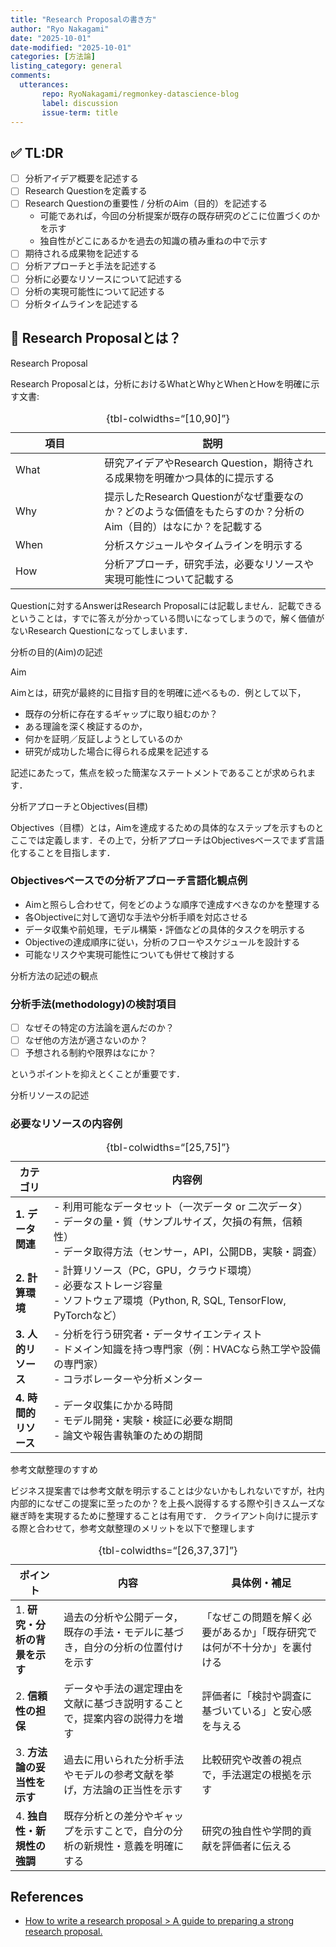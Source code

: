 ```yaml
---
title: "Research Proposalの書き方"
author: "Ryo Nakagami"
date: "2025-10-01"
date-modified: "2025-10-01"
categories: [方法論]
listing_category: general
comments:
  utterances:
       repo: RyoNakagami/regmonkey-datascience-blog
       label: discussion
       issue-term: title
---
```


## ✅ TL:DR

- [ ] 分析アイデア概要を記述する
- [ ] Research Questionを定義する
- [ ] Research Questionの重要性 / 分析のAim（目的）を記述する
  - 可能であれば，今回の分析提案が既存の既存研究のどこに位置づくのかを示す
  - 独自性がどこにあるかを過去の知識の積み重ねの中で示す
- [ ] 期待される成果物を記述する
- [ ] 分析アプローチと手法を記述する
- [ ] 分析に必要なリソースについて記述する
- [ ] 分析の実現可能性について記述する
- [ ] 分析タイムラインを記述する

## 📘 Research Proposalとは？

::: {#def- .custom_problem .blog-custom-border}
[Research Proposal]{.def-title}

Research Proposalとは，分析における[What]{.regmonkey-bold}と[Why]{.regmonkey-bold}と[When]{.regmonkey-bold}と[How]{.regmonkey-bold}を明確に示す文書:

| 項目                     | 説明 |
|--------------------------|------------------------------------------------------------------|
| [What]{.regmonkey-bold}  | 研究アイデアやResearch Question，期待される成果物を明確かつ具体的に提示する|
| [Why]{.regmonkey-bold}  | 提示したResearch Questionがなぜ重要なのか？どのような価値をもたらすのか？分析のAim（目的）はなにか？を記載する|
| [When]{.regmonkey-bold}  | 分析スケジュールやタイムラインを明示する|
| [How]{.regmonkey-bold}  | 分析アプローチ，研究手法，必要なリソースや実現可能性について記載する|
: {tbl-colwidths="[10,90]"}

:::

Questionに対するAnswerはResearch Proposalには記載しません．記載できるということは，すでに答えが分かっている問いになってしまうので，解く価値がないResearch Questionになってしまいます．

[分析の目的(Aim)の記述]{.mini-section}

::: {#def- .custom_problem .blog-custom-border}
[Aim]{.def-title}

Aimとは，研究が最終的に目指す目的を明確に述べるもの．例として以下，

- 既存の分析に存在するギャップに取り組むのか？
- ある理論を深く検証するのか，
- 何かを証明／反証しようとしているのか
- 研究が成功した場合に得られる成果を記述する

:::

記述にあたって，焦点を絞った簡潔なステートメントであることが求められます．


[分析アプローチとObjectives(目標)]{.mini-section}

Objectives（目標）とは，Aimを達成するための具体的なステップを示すものとここでは定義します．その上で，分析アプローチはObjectivesベースでまず言語化することを目指します．

::: {.callout-note}
### Objectivesベースでの分析アプローチ言語化観点例

- Aimと照らし合わせて，何をどのような順序で達成すべきなのかを整理する
- 各Objectiveに対して適切な手法や分析手順を対応させる
- データ収集や前処理，モデル構築・評価などの具体的タスクを明示する
- Objectiveの達成順序に従い，分析のフローやスケジュールを設計する
- 可能なリスクや実現可能性についても併せて検討する

:::

[分析方法の記述の観点]{.mini-section}

::: {.callout-note}
### 分析手法(methodology)の検討項目

- [ ] なぜその特定の方法論を選んだのか？
- [ ] なぜ他の方法が適さないのか？
- [ ] 予想される制約や限界はなにか？

というポイントを抑えとくことが重要です．

:::

[分析リソースの記述]{.mini-section}

::: {.callout-note }
### 必要なリソースの内容例

:::: {.no-border-top-table}

| カテゴリ           | 内容例                                                                                             |
| -------------- | ----------------------------------------------------------------------------------------------- |
| **1. データ関連**   | - 利用可能なデータセット（一次データ or 二次データ）<br>- データの量・質（サンプルサイズ，欠損の有無，信頼性）<br>- データ取得方法（センサー，API，公開DB，実験・調査） |
| **2. 計算環境**    | - 計算リソース（PC，GPU，クラウド環境）<br>- 必要なストレージ容量<br>- ソフトウェア環境（Python, R, SQL, TensorFlow, PyTorchなど）    |
| **3. 人的リソース**  | - 分析を行う研究者・データサイエンティスト<br>- ドメイン知識を持つ専門家（例：HVACなら熱工学や設備の専門家）<br>- コラボレーターや分析メンター                |
| **4. 時間的リソース** | - データ収集にかかる時間<br>- モデル開発・実験・検証に必要な期間<br>- 論文や報告書執筆のための期間                                        |
: {tbl-colwidths="[25,75]"}

::::
:::

[参考文献整理のすすめ]{.mini-section}

ビジネス提案書では参考文献を明示することは少ないかもしれないですが，社内内部的になぜこの提案に至ったのか？を上長へ説得するする際や引きスムーズな継ぎ時を実現するために整理することは有用です．
クライアント向けに提示する際と合わせて，参考文献整理のメリットを以下で整理します

:::: {.no-border-top-table}

| ポイント           | 内容                                      | 具体例・補足                               |
| -------------- | --------------------------------------- | ------------------------------------ |
| 1. **研究・分析の背景を示す** | 過去の分析や公開データ，既存の手法・モデルに基づき，自分の分析の位置付けを示す | 「なぜこの問題を解く必要があるか」「既存研究では何が不十分か」を裏付ける |
| 2. **信頼性の担保**      | データや手法の選定理由を文献に基づき説明することで，提案内容の説得力を増す   | 評価者に「検討や調査に基づいている」と安心感を与える           |
| 3. **方法論の妥当性を示す**  | 過去に用いられた分析手法やモデルの参考文献を挙げ，方法論の正当性を示す     | 比較研究や改善の視点で，手法選定の根拠を示す               |
| 4. **独自性・新規性の強調**  | 既存分析との差分やギャップを示すことで，自分の分析の新規性・意義を明確にする  | 研究の独自性や学問的貢献を評価者に伝える                 |
: {tbl-colwidths="[26,37,37]"}

::::


References
----------
- [How to write a research proposal > A guide to preparing a strong research proposal.](https://www.sydney.edu.au/study/help/advice/how-to-write-a-research-proposal.html)
